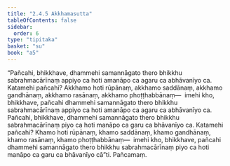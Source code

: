 ```yaml
---
title: "2.4.5 Akkhamasutta"
tableOfContents: false
sidebar:
  order: 6
type: "tipitaka"
basket: "su"
book: "a5"
---
```



<DynamicBreadcrumb />

<Division number="85" book="a5" bookNo="16" page="99">

<Paragraph number="544" book="a5">
“Pañcahi, bhikkhave, dhammehi samannāgato thero bhikkhu sabrahmacārīnaṃ appiyo ca hoti amanāpo ca agaru ca abhāvanīyo ca. Katamehi pañcahi? Akkhamo hoti rūpānaṃ, akkhamo saddānaṃ, akkhamo gandhānaṃ, akkhamo rasānaṃ, akkhamo phoṭṭhabbānaṃ—  imehi kho, bhikkhave, pañcahi dhammehi samannāgato thero bhikkhu sabrahmacārīnaṃ appiyo ca hoti amanāpo ca agaru ca abhāvanīyo ca.
</Paragraph>

<Paragraph number="545" book="a5">
Pañcahi, bhikkhave, dhammehi samannāgato thero bhikkhu sabrahmacārīnaṃ piyo ca hoti manāpo ca garu ca bhāvanīyo ca. Katamehi pañcahi? Khamo hoti rūpānaṃ, khamo saddānaṃ, khamo gandhānaṃ, khamo rasānaṃ, khamo phoṭṭhabbānaṃ—  imehi kho, bhikkhave, pañcahi dhammehi samannāgato thero bhikkhu sabrahmacārīnaṃ piyo ca hoti manāpo ca garu ca bhāvanīyo cā”ti.

</Paragraph>
</Division>

<Paragraph number="546" type="center" book="a5">
Pañcamaṃ.
</Paragraph>